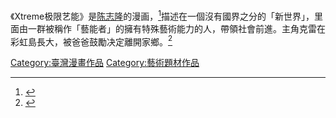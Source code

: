 《Xtreme极限艺能》是[[陈志隆|陈志隆]]的漫画，<ref>{{Cite news|url=http://news.youth.cn/gn/201308/t20130828_3790096.htm|title=上百本台湾获奖图书亮相台湾原创漫画小说馆新闻频道|language=zh-cn|publisher=中国青年网|author=|date=2013-08-28|accessdate=2016-06-08|archive-date=2016-06-30|archive-url=https://web.archive.org/web/20160630054911/http://news.youth.cn/gn/201308/t20130828_3790096.htm}}</ref>描述在一個沒有國界之分的「新世界」，里面由一群被稱作「藝能者」的擁有特殊藝術能力的人，帶領社會前進。主角克雷在彩虹島長大，被爸爸鼓勵决定離開家鄉。<ref>{{Cite news|url=http://gnn.gamer.com.tw/7/69387.html|title=【漫博 12】原創漫畫新形態 青文陳志隆老師舉辦《Xtreme 極限藝能》新書簽書會|language=zh-tw|publisher=巴哈姆特|author=GNN 記者 Jerry 報導|date=2012-08-11|accessdate=2016-06-08|archive-date=2016-08-28|archive-url=https://web.archive.org/web/20160828214323/http://gnn.gamer.com.tw/7/69387.html}}</ref>[[Category:臺灣漫畫作品|Category:臺灣漫畫作品]]
[[Category:藝術題材作品|Category:藝術題材作品]]